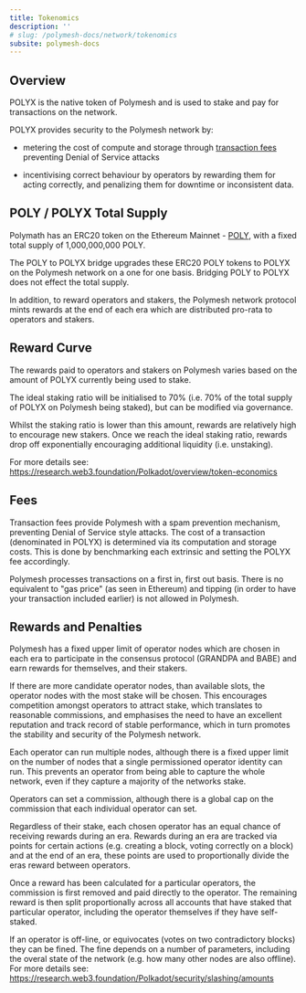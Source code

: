 ```yaml
---
title: Tokenomics
description: ''
# slug: /polymesh-docs/network/tokenomics
subsite: polymesh-docs
---
```


## Overview

POLYX is the native token of Polymesh and is used to stake and pay for transactions on the network.

POLYX provides security to the Polymesh network by:

- metering the cost of compute and storage through [transaction fees](../fees/) preventing Denial of Service attacks

- incentivising correct behaviour by operators by rewarding them for acting correctly, and penalizing them for downtime or inconsistent data.

## POLY / POLYX Total Supply

Polymath has an ERC20 token on the Ethereum Mainnet - [POLY](https://etherscan.io/token/0x9992ec3cf6a55b00978cddf2b27bc6882d88d1ec), with a fixed total supply of 1,000,000,000 POLY.

The POLY to POLYX bridge upgrades these ERC20 POLY tokens to POLYX on the Polymesh network on a one for one basis. Bridging POLY to POLYX does not effect the total supply.

In addition, to reward operators and stakers, the Polymesh network protocol mints rewards at the end of each era which are distributed pro-rata to operators and stakers.

## Reward Curve

The rewards paid to operators and stakers on Polymesh varies based on the amount of POLYX currently being used to stake.

The ideal staking ratio will be initialised to 70% (i.e. 70% of the total supply of POLYX on Polymesh being staked), but can be modified via governance.

Whilst the staking ratio is lower than this amount, rewards are relatively high to encourage new stakers. Once we reach the ideal staking ratio, rewards drop off exponentially encouraging additional liquidity (i.e. unstaking).

For more details see: https://research.web3.foundation/Polkadot/overview/token-economics

## Fees

Transaction fees provide Polymesh with a spam prevention mechanism, preventing Denial of Service style attacks. The cost of a transaction (denominated in POLYX) is determined via its computation and storage costs. This is done by benchmarking each extrinsic and setting the POLYX fee accordingly.

Polymesh processes transactions on a first in, first out basis. There is no equivalent to "gas price" (as seen in Ethereum) and tipping (in order to have your transaction included earlier) is not allowed in Polymesh.

## Rewards and Penalties

Polymesh has a fixed upper limit of operator nodes which are chosen in each era to participate in the consensus protocol (GRANDPA and BABE) and earn rewards for themselves, and their stakers.

If there are more candidate operator nodes, than available slots, the operator nodes with the most stake will be chosen. This encourages competition amongst operators to attract stake, which translates to reasonable commissions, and emphasises the need to have an excellent reputation and track record of stable performance, which in turn promotes the stability and security of the Polymesh network.

Each operator can run multiple nodes, although there is a fixed upper limit on the number of nodes that a single permissioned operator identity can run. This prevents an operator from being able to capture the whole network, even if they capture a majority of the networks stake.

Operators can set a commission, although there is a global cap on the commission that each individual operator can set.

Regardless of their stake, each chosen operator has an equal chance of receiving rewards during an era. Rewards during an era are tracked via points for certain actions (e.g. creating a block, voting correctly on a block) and at the end of an era, these points are used to proportionally divide the eras reward between operators.

Once a reward has been calculated for a particular operators, the commission is first removed and paid directly to the operator. The remaining reward is then split proportionally across all accounts that have staked that particular operator, including the operator themselves if they have self-staked.

If an operator is off-line, or equivocates (votes on two contradictory blocks) they can be fined. The fine depends on a number of parameters, including the overal state of the network (e.g. how many other nodes are also offline). For more details see:  
https://research.web3.foundation/Polkadot/security/slashing/amounts
